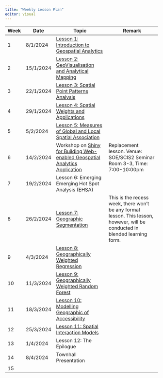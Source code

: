 ```yaml
---
title: "Weekly Lesson Plan"
editor: visual
---
```


| Week | Date      | Topic                                                                                                        | Remark                                                                                                                       |
|------|-----------|--------------------------------------------------------------------------------------------------------------|------------------------------------------------------------------------------------------------------------------------------|
| 1    | 8/1/2024  | [Lesson 1: Introduction to Geospatial Analytics](outline/lesson01_outline.html)                              |                                                                                                                              |
| 2    | 15/1/2024 | [Lesson 2: GeoVisualisation and Analytical Mapping](outline/lesson02_outline.html)                           |                                                                                                                              |
| 3    | 22/1/2024 | [Lesson 3: Spatial Point Patterns Analysis](outline/lesson03_outline.html)                                   |                                                                                                                              |
| 4    | 29/1/2024 | [Lesson 4: Spatial Weights and Applications](outline/lesson04_outline.html)                                  |                                                                                                                              |
| 5    | 5/2/2024  | [Lesson 5: Measures of Global and Local Spatial Association](outline/lesson05_outline.html)                  |                                                                                                                              |
| 6    | 14/2/2024 | Workshop on [Shiny for Building Web-enabled Geospatial Analytics Application](outline/lesson06_outline.html) | Replacement lesson. Venue: SOE/SCIS2 Seminar Room 3-3, Time: 7:00-10:00pm                                                    |
| 7    | 19/2/2024 | Lesson 6: Emerging Emerging Hot Spot Analysis (EHSA)                                                         |                                                                                                                              |
| 8    | 26/2/2024 | [Lesson 7: Geographic Segmentation](outline/lesson07_outline.html)                                           | This is the recess week, there won't be any formal lesson. This lesson, however, will be conducted in blended learning form. |
| 9    | 4/3/2024  | [Lesson 8: Geographically Weighted Regression](outline/lesson08_outline.html)                                |                                                                                                                              |
| 10   | 11/3/2024 | [Lesson 9: Geographically Weighted Random Forest](outline/lesson09_outline.html)                             |                                                                                                                              |
| 11   | 18/3/2024 | [Lesson 10: Modelling Geographic of Accessibility](outline/lesson10_outline.html)                            |                                                                                                                              |
| 12   | 25/3/2024 | [Lesson 11: Spatial Interaction Models](outline/lesson11_outline.html)                                       |                                                                                                                              |
| 13   | 1/4/2024  | Lesson 12: The Epilogue                                                                                      |                                                                                                                              |
| 14   | 8/4/2024  | Townhall Presentation                                                                                        |                                                                                                                              |
| 15   |           |                                                                                                              |                                                                                                                              |
